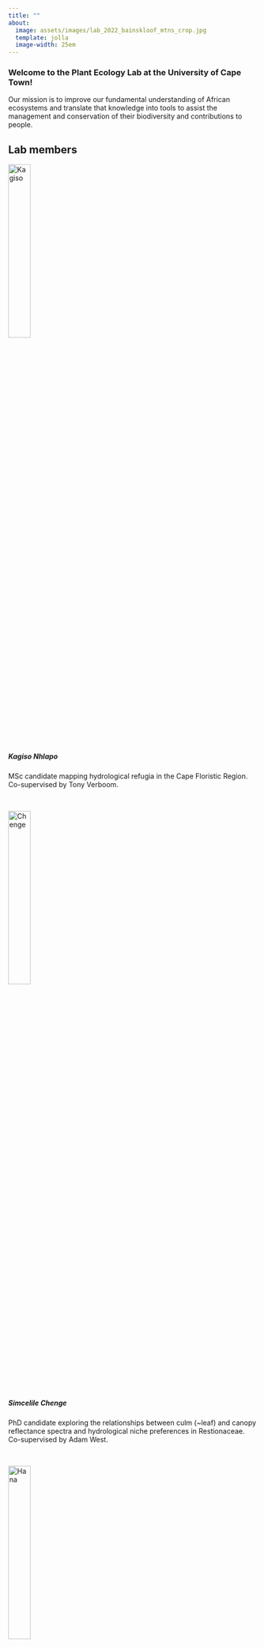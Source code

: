 ```yaml
---
title: ""
about:
  image: assets/images/lab_2022_bainskloof_mtns_crop.jpg
  template: jolla
  image-width: 25em
---
```


### Welcome to the Plant Ecology Lab at the University of Cape Town!

Our mission is to improve our fundamental understanding of African ecosystems and translate that knowledge into tools to assist the management and conservation of their biodiversity and contributions to people.

## Lab members

<img src="assets/images/kagiso.png" alt="Kagiso" class="rounded-circle" width="30%"/>

##### Kagiso Nhlapo

MSc candidate mapping hydrological refugia in the Cape Floristic Region. Co-supervised by Tony Verboom.

<br>

<img src="assets/images/chenge2.jpeg" alt="Chenge" class="rounded-circle" width="30%"/>

##### Simcelile Chenge

PhD candidate exploring the relationships between culm (\~leaf) and canopy reflectance spectra and hydrological niche preferences in Restionaceae. Co-supervised by Adam West.

<br>

<img src="assets/images/hana.png" alt="Hana" class="rounded-circle" width="30%"/>

##### Hana Petersen

PhD candidate exploring the mechanisms by which climate change impacts plant community diversity across Mediterranean Climate Ecosystems.

<br>

<img src="assets/images/anabelle.jpeg" alt="Anabelle" class="rounded-circle" width="30%"/>

##### Anabelle Cardoso

Postdoc (University at Buffalo and University of Cape Town)

Anabelle is the Science Team Manager for the [NASA BioSCape Campaign](www.bioscape.io)

<br>

<img src="assets/images/jasper.jpg" alt="Jasper" class="rounded-circle" width="30%"/>

##### Jasper Slingsby

Principal Investigator

Following my PhD exploring the interface between ecology and evolution in the Cape Floristic Region, I worked at the [Fynbos Node](https://fynbos.saeon.ac.za/) of the [South African Environmental Observation Network](https://www.saeon.ac.za/) for almost a decade, focusing on global change and long term ecological research in African ecosystems. My current research blends the two, following the ethos that understanding the origins of diversity is essential if we are to understand how ecosystems function, how they are being altered by global change, and how best to manage them for desirable outcomes.
